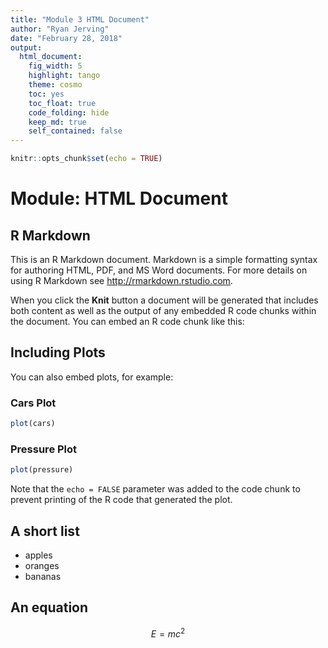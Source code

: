 ```yaml
---
title: "Module 3 HTML Document"
author: "Ryan Jerving"
date: "February 28, 2018"
output: 
  html_document:
    fig_width: 5
    highlight: tango
    theme: cosmo
    toc: yes
    toc_float: true
    code_folding: hide
    keep_md: true
    self_contained: false
---
```


```r
knitr::opts_chunk$set(echo = TRUE)
```

# Module:  HTML Document

## R Markdown {#nextsteps .emphasized}

This is an R Markdown document. Markdown is a simple formatting syntax for authoring HTML, PDF, and MS Word documents. For more details on using R Markdown see <http://rmarkdown.rstudio.com>.

When you click the **Knit** button a document will be generated that includes both content as well as the output of any embedded R code chunks within the document. You can embed an R code chunk like this:

## Including Plots

You can also embed plots, for example:

### Cars Plot

```r
plot(cars)
```

### Pressure Plot

```r
plot(pressure)
```

Note that the `echo = FALSE` parameter was added to the code chunk to prevent printing of the R code that generated the plot.

## A short list

* apples
* oranges
* bananas

## An equation

$$E = mc^2$$
